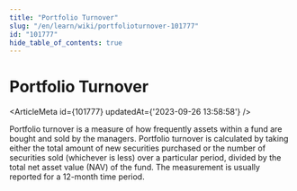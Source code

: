 ```yaml
---
title: "Portfolio Turnover"
slug: "/en/learn/wiki/portfolioturnover-101777"
id: "101777"
hide_table_of_contents: true
---
```



# Portfolio Turnover

<ArticleMeta id={101777} updatedAt={'2023-09-26 13:58:58'} />
<div className='border-solid border-b border-t-0 my-4 border-[var(--ifm-color-gray-300)]' />

Portfolio turnover is a measure of how frequently assets within a fund are bought and sold by the managers. Portfolio turnover is calculated by taking either the total amount of new securities purchased or the number of securities sold (whichever is less) over a particular period, divided by the total net asset value (NAV) of the fund. The measurement is usually reported for a 12-month time period.
